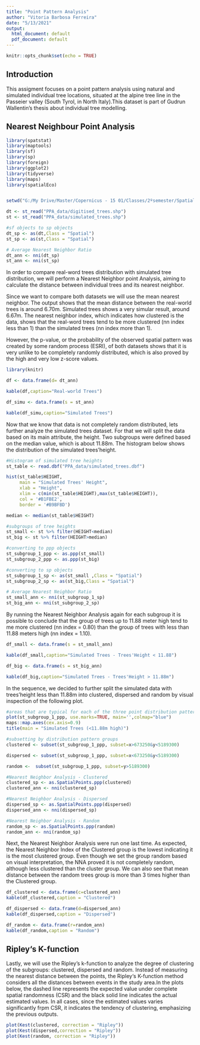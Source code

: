 ```yaml
---
title: "Point Pattern Analysis"
author: "Vitoria Barbosa Ferreira"
date: "5/13/2021"
output:
  html_document: default
  pdf_document: default
---
```


```r
knitr::opts_chunk$set(echo = TRUE)
```

## Introduction 

This assigment focuses on a point pattern analysis using natural and simulated individual tree locations, situated at the alpine tree line in the Passeier valley (South Tyrol, in North Italy).This dataset is part of Gudrun Wallentin’s thesis about individual tree modelling. 


## Nearest Neighbour Point Analysis

```r
library(spatstat)
library(maptools)
library(sf)
library(sp)
library(foreign)
library(ggplot2)
library(tidyverse)
library(maps)
library(spatialEco)


setwd("G:/My Drive/Master/Copernicus - 15 01/Classes/2ºsemester/Spatial_Statistics/assigment_2")

dt <- st_read("PPA_data/digitised_trees.shp")
st <- st_read("PPA_data/simulated_trees.shp")

#sf objects to sp objects
dt_sp <- as(dt,Class = "Spatial")
st_sp <- as(st,Class = "Spatial")

# Average Nearest Neighbor Ratio 
dt_ann <- nni(dt_sp)
st_ann <- nni(st_sp)

```

In order to compare real-word trees distribution with simulated tree distribution, we will perform a Nearest Neighbor point Analysis, aiming to calculate the distance between individual trees and its nearest neighbor.

Since we want to compare both datasets we will use the mean nearest neighbor. The output shows that the mean distance between the real-world trees is around 6.70m. Simulated trees shows a very simular result, around 6.67m. The nearest neighbor index, which indicates how clustered is the data, shows that the real-word trees tend to be more clustered (nn index less than 1) than the simulated trees (nn index more than 1).

However, the p-value, or the probability of the observed spatial pattern was created by some random process (ESRI), of both datasets shows that it is very unlike to be completely randomly distributed, which is also proved by the high and very low z-score values. 


```r

library(knitr)

df <- data.frame(d= dt_ann)

kable(df,caption="Real-world Trees")
```

```r

df_simu <- data.frame(s = st_ann)

kable(df_simu,caption="Simulated Trees")
```

Now that we know that data is not completely random distributed, lets further analyze the simulated trees dataset. For that we will split the data based on its main attribute, the height. Two subgroups were defined based on the median value, which is about 11.88m. The histogram below shows the distribution of the simulated trees'height. 

```r
#Histogram of simulated tree heights
st_table <- read.dbf("PPA_data/simulated_trees.dbf")

hist(st_table$HEIGHT, 
     main = "Simulated Trees' Height", 
     xlab = "Height",
     xlim = c(min(st_table$HEIGHT),max(st_table$HEIGHT)),
     col = '#B1FBE2',
     border = '#B9BFBD')

```
```r

median <- median(st_table$HEIGHT) 

#subgroups of tree heights 
st_small <- st %>% filter(HEIGHT<median)
st_big <- st %>% filter(HEIGHT>median)

#converting to ppp objects
st_subgroup_1_ppp <- as.ppp(st_small) 
st_subgroup_2_ppp <- as.ppp(st_big)

#converting to sp objects
st_subgroup_1_sp <- as(st_small ,Class = "Spatial")
st_subgroup_2_sp <- as(st_big,Class = "Spatial")

# Average Nearest Neighbor Ratio
st_small_ann <- nni(st_subgroup_1_sp)
st_big_ann <- nni(st_subgroup_2_sp)

```


By running the Nearest Neighbor Analysis again for each subgroup it is possible to conclude that the group of trees up to 11.88 meter high tend to me more clustered (nn index = 0.80) than the group of trees with less than 11.88 meters high (nn index = 1.10). 


```r
df_small <- data.frame(s = st_small_ann)

kable(df_small,caption="Simulated Trees - Trees'Height < 11.88")
```
```r
df_big <- data.frame(s = st_big_ann)

kable(df_big,caption="Simulated Trees - Trees'Height > 11.88m")
```
In the sequence, we decided to further split the simulated data with trees'height less than 11.88m into clustered, dispersed and random by visual inspection of the following plot.  

```r

#areas that are typical for each of the three point distribution patterns
plot(st_subgroup_1_ppp, use.marks=TRUE, main='',colmap="blue")
maps::map.axes(cex.axis=0.9)
title(main = "Simulated Trees (<11.88m high)")

#subsetting by distribution pattern groups
clustered <- subset(st_subgroup_1_ppp, subset=x>673250&y<5189300)

dispersed <- subset(st_subgroup_1_ppp, subset=x<673250&y<5189300)

random <-  subset(st_subgroup_1_ppp, subset=y>5189300)
```

```r
#Nearest Neighbor Analysis - Clustered
clustered_sp <- as.SpatialPoints.ppp(clustered)
clustered_ann <- nni(clustered_sp)

#Nearest Neighbor Analysis - Dispersed
dispersed_sp <- as.SpatialPoints.ppp(dispersed)
dispersed_ann <- nni(dispersed_sp)

#Nearest Neighbor Analysis - Random
random_sp <- as.SpatialPoints.ppp(random)
random_ann <- nni(random_sp)
```

Next, the Nearest Neighbor Analysis were run one last time. As expected, the Nearest Neighbor Index of the Clustered group is the lowest indicating it is the most clustered group. Even though we set the group random based on visual interpretation, the NNA proved it is not completely random, although less clustered than the cluster group. We can also see that mean distance between the random trees group is more than 3 times higher than the Clustered group. 

```r
df_clustered <- data.frame(c=clustered_ann)
kable(df_clustered,caption = "Clustered")
```
```r
df_dispersed <- data.frame(d=dispersed_ann)
kable(df_dispersed,caption = "Dispersed")
```
```r
df_random <- data.frame(r=random_ann)
kable(df_random,caption = "Random")
```

## Ripley‘s K-function

Lastly, we will use the Ripley's k-function to analyze the degree of clustering of the subgroups: clustered, dispersed and random. Instead of measuring the nearest distance between the points, the Ripley‘s K-function method considers all the distances between events in the study area.In the plots below, the dashed line represents the expected value under complete spatial randomness (CSR) and the black solid line indicates the actual estimated values. In all cases, since the estimated values varies significantly frpm CSR, it indicates the tendency of clustering, emphasizing the previous outputs. 

```r

plot(Kest(clustered, correction = "Ripley"))
plot(Kest(dispersed,correction = "Ripley"))
plot(Kest(random, correction = "Ripley"))
        
```

